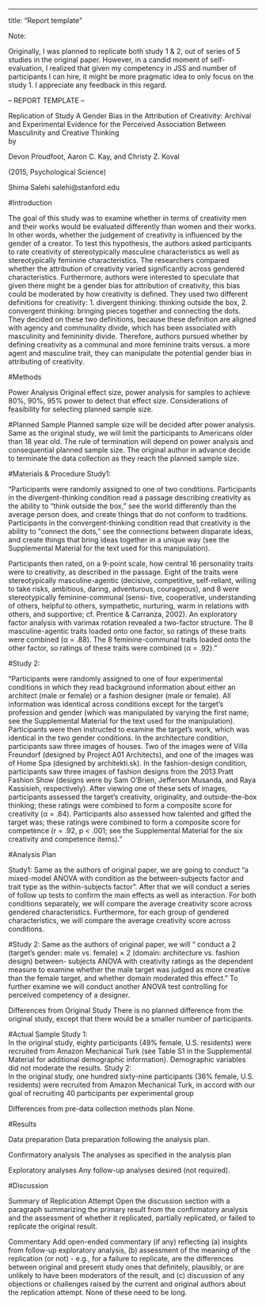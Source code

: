 ---
title: "Report template"

Note:

Originally, I was planned to replicate both study 1 & 2, out of series of 5 studies in the original paper. However, in a candid moment of self-evaluation, I realized that given my competency in JSS and number of participants I can hire, it might be more pragmatic idea to only focus on the study 1. I appreciate any feedback in this regard.

















-- REPORT TEMPLATE --
				
					
Replication of Study A Gender Bias in the Attribution of Creativity: Archival and Experimental Evidence for the Perceived Association Between Masculinity and Creative Thinking 		
         by 		
					
Devon Proudfoot, Aaron C. Kay, and Christy Z. Koval 
				
			
		
 (2015, Psychological Science)

Shima Salehi
salehi@stanford.edu


#Introduction

The goal of this study was to examine whether in terms of creativity men and their works would be evaluated differently than women and their works. In other words, whether the judgement of creativity is influenced by the gender of a creator. To test this hypothesis, the authors asked participants to rate creativity of stereotypically masculine characteristics as well as stereotypically feminine characteristics. The researchers compared whether the attribution of creativity varied significantly across gendered characteristics. Furthermore, authors were interested to speculate that given there might be a gender bias for attribution of creativity, this bias could be moderated by how creativity is defined. They used two different definitions for creativity: 1. divergent thinking: thinking outside the box, 2. convergent thinking: bringing pieces together and connecting the dots. They decided on these two definitions, because these definition are aligned with agency and communality divide, which has been associated with masculinity and femininity divide. Therefore, authors pursued whether by defining creativity as a communal and more feminine traits versus. a more agent and masculine trait, they can manipulate the potential gender bias in attributing of creativity.

#Methods

Power Analysis
	Original effect size, power analysis for samples to achieve 80%, 90%, 95% power to detect that effect size.  Considerations of feasibility for selecting planned sample size.

#Planned Sample
 Planned sample size will be decided after power analysis. Same as the original study, we will limit the participants to Americans older than 18 year old. The rule of termination will depend on power analysis and consequential planned sample size. The original author in advance decide to terminate the data collection as they reach the planned sample size.

#Materials & Procedure
	Study1:

“Participants were randomly assigned to one of two conditions. Participants in the divergent-thinking condition read a passage describing creativity as the ability to “think outside the box,” see the world differently than the average person does, and create things that do not conform to traditions. Participants in the convergent-thinking condition read that creativity is the ability to “connect the dots,” see the connections between disparate ideas, and create things that bring ideas together in a unique way (see the Supplemental Material for the text used for this manipulation).
						
Participants then rated, on a 9-point scale, how central 16 personality traits were to creativity, as described in the passage. Eight of the traits were stereotypically masculine-agentic (decisive, competitive, self-reliant, willing to take risks, ambitious, daring, adventurous, courageous), and 8 were stereotypically feminine-communal (sensi- tive, cooperative, understanding of others, helpful to others, sympathetic, nurturing, warm in relations with others, and supportive; cf. Prentice & Carranza, 2002). An exploratory factor analysis with varimax rotation revealed a two-factor structure. The 8 masculine-agentic traits loaded onto one factor, so ratings of these traits were combined (α = .88). The 8 feminine-communal traits loaded onto the other factor, so ratings of these traits were combined (α = .92).”

#Study 2:
					
“Participants were randomly assigned to one of four experimental conditions in which they read background information about either an architect (male or female) or a fashion designer (male or female). All information was identical across conditions except for the target’s profession and gender (which was manipulated by varying the first name; see the Supplemental Material for the text used for the manipulation). Participants were then instructed to examine the target’s work, which was identical in the two gender conditions. In the architecture condition, participants saw three images of houses. Two of the images were of Villa Freundorf (designed by Project A01 Architects), and one of the images was of Home Spa (designed by architekti.sk). In the fashion-design condition, participants saw three images of fashion designs from the 2013 Pratt Fashion Show (designs were by Sam O’Brien, Jefferson Musanda, and Raya Kassisieh, respectively). After viewing one of these sets of images, participants assessed the target’s creativity, originality, and outside-the-box thinking; these ratings were combined to form a composite score for creativity (α = .84). Participants also assessed how talented and gifted the target was; these ratings were combined to form a composite score for competence (r = .92, p < .001; see the Supplemental Material for the six creativity and competence items).”


#Analysis Plan

Study1:
Same as the authors of original paper, we are going to conduct “a mixed-model ANOVA with condition as the between-subjects factor and trait type as the within-subjects factor”. After that we will conduct a series of follow up tests to confirm the main effects as well as interaction. For both conditions separately, we will compare the average creativity score across gendered characteristics. Furthermore, for each group of gendered characteristics, we will compare the average creativity score across conditions.

#Study 2:
	Same as the authors of original paper, we will “ conduct a 2 (target’s gender: male vs. female) × 2 (domain: architecture vs. fashion design) between- subjects ANOVA with creativity ratings as the dependent measure to examine whether the male target was judged as more creative than the female target, and whether domain moderated this effect.” To further examine we will conduct another ANOVA test controlling for perceived competency of a designer.	

Differences from Original Study
There is no planned difference from the original study, except that there would be a smaller number of participants.

#Actual Sample
	Study 1:	 	 	 		
In the original study, eighty participants (49% female, U.S. residents) were recruited from Amazon Mechanical Turk (see Table S1 in the Supplemental Material for additional demographic information). Demographic variables did not moderate the results. 
  Study 2:									
In the original study, one hundred sixty-nine participants (36% female, U.S. residents) were recruited from Amazon Mechanical Turk, in accord with our goal of recruiting 40 participants per experimental group 


Differences from pre-data collection methods plan
	None.


#Results

Data preparation
	Data preparation following the analysis plan.

Confirmatory analysis
	The analyses as specified in the analysis plan

Exploratory analyses
Any follow-up analyses desired (not required).

#Discussion

Summary of Replication Attempt
Open the discussion section with a paragraph summarizing the primary result from the confirmatory analysis and the assessment of whether it replicated, partially replicated, or failed to replicate the original result.  

Commentary
Add open-ended commentary (if any) reflecting (a) insights from follow-up exploratory analysis, (b) assessment of the meaning of the replication (or not) - e.g., for a failure to replicate, are the differences between original and present study ones that definitely, plausibly, or are unlikely to have been moderators of the result, and (c) discussion of any objections or challenges raised by the current and original authors about the replication attempt.  None of these need to be long.

